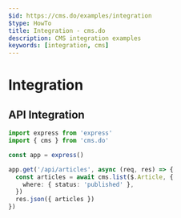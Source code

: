 ```yaml
---
$id: https://cms.do/examples/integration
$type: HowTo
title: Integration - cms.do
description: CMS integration examples
keywords: [integration, cms]
---
```


# Integration

## API Integration

```typescript
import express from 'express'
import { cms } from 'cms.do'

const app = express()

app.get('/api/articles', async (req, res) => {
  const articles = await cms.list($.Article, {
    where: { status: 'published' },
  })
  res.json({ articles })
})
```
